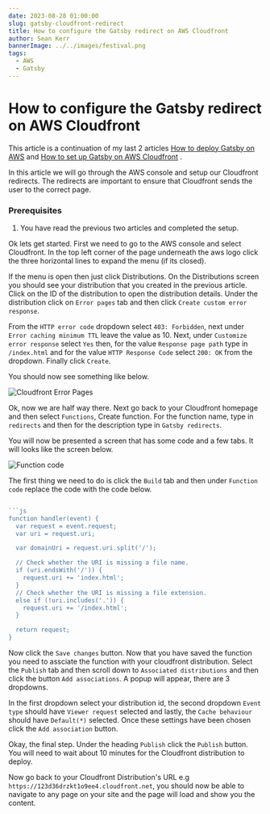 ```yaml
---
date: 2023-08-28 01:00:00
slug: gatsby-cloudfront-redirect
title: How to configure the Gatsby redirect on AWS Cloudfront
author: Sean Kerr
bannerImage: ../../images/festival.png
tags:
  - AWS
  - Gatsby
---
```


# How to configure the Gatsby redirect on AWS Cloudfront

This article is a continuation of my last 2 articles [How to deploy Gatsby on AWS](/blog/how-to-deploy-gatsby-on-aws/) and [How to set up Gatsby on AWS Cloudfront](/blog/setup-gatsby-on-aws-cloudfront/) .

In this article we will go through the AWS console and setup our Cloudfront redirects. The redirects are important to ensure that Cloudfront sends the user to the correct page.

### Prerequisites

1. You have read the previous two articles and completed the setup.

Ok lets get started. First we need to go to the AWS console and select Cloudfront. In the top left corner of the page underneath the aws logo click the three horizontal lines to expand the menu (if its closed).

If the menu is open then just click Distributions. On the Distributions screen you should see your distribution that you created in the previous article. Click on the ID of the distribution to open the distribution details. Under the distribution click on `Error pages` tab and then click `Create custom error response`.

From the `HTTP error code` dropdown select `403: Forbidden`, next under `Error caching minimum TTL` leave the value as 10. Next, under `Customize error response` select `Yes` then, for the value `Response page path` type in `/index.html` and for the value `HTTP Response Code` select `200: OK` from the dropdown. Finally click `Create`.

You should now see something like below.

![Cloudfront Error Pages](../../images/cloudfront_distribution.png)

Ok, now we are half way there. Next go back to your Cloudfront homepage and then select `Functions`, Create function. For the function name, type in `redirects` and then for the description type in `Gatsby redirects`.

You will now be presented a screen that has some code and a few tabs. It will looks like the screen below.

![Function code](../../images/function.png)

The first thing we need to do is click the `Build` tab and then under `Function code` replace the code with the code below.

````js

```js
function handler(event) {
  var request = event.request;
  var uri = request.uri;

  var domainUri = request.uri.split('/');

  // Check whether the URI is missing a file name.
  if (uri.endsWith('/')) {
    request.uri += 'index.html';
  }
  // Check whether the URI is missing a file extension.
  else if (!uri.includes('.')) {
    request.uri += '/index.html';
  }

  return request;
}
````

Now click the `Save changes` button. Now that you have saved the function you need to assciate the function with your cloudfront distribution. Select the `Publish` tab and then scroll down to `Associated distributions` and then click the button `Add associations`. A popup will appear, there are 3 dropdowns.

In the first dropdown select your distribution id, the second dropdown `Event type` should have `Viewer request` selected and lastly, the `Cache behaviour` should have `Default(*)` selected. Once these settings have been chosen click the `Add association` button.

Okay, the final step. Under the heading `Publish` click the `Publish` button. You will need to wait about 10 minutes for the Cloudfront distribution to deploy.

Now go back to your Cloudfront Distribution's URL e.g `https://123d36drzkt1o9ee4.cloudfront.net`, you should now be able to navigate to any page on your site and the page will load and show you the content.
